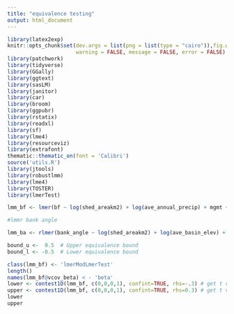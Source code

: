 ```yaml
---
title: "equivalence testing"
output: html_document
---
```



```r
library(latex2exp)
knitr::opts_chunk$set(dev.args = list(png = list(type = "cairo")),fig.width = 10, fig.height = 5,
                      warning = FALSE, message = FALSE, error = FALSE)
library(patchwork)
library(tidyverse)
library(GGally)
library(ggtext)
library(sasLM)
library(janitor)
library(car)
library(broom)
library(ggpubr)
library(rstatix)
library(readxl)
library(sf)
library(lme4)
library(resourceviz)
library(extrafont)
thematic::thematic_on(font = 'Calibri')
source('utils.R')
library(jtools)
library(robustlmm)
library(lme4)
library(TOSTER)
library(lmerTest)
```



```r

lmm_bf <- lmer(bf ~ log(shed_areakm2) + log(ave_annual_precip) + mgmt + (1 | MAP_UNIT_N/site_name), gr_95_ts, REML = F)

#lmmr bank angle

lmm_ba <- rlmer(bank_angle ~ log(shed_areakm2) + log(ave_basin_elev) + mgmt + (1 | MAP_UNIT_N/site_name), gr_95_ts, REML = F)
```


```r
bound_u <-  0.5  # Upper equivalence bound
bound_l <- -0.5  # Lower equivalence bound
```


```r
class(lmm_bf) <- 'lmerModLmerTest'
length()
names(lmm_bf@vcov_beta) < - 'beta'
lower <- contest1D(lmm_bf, c(0,0,0,1), confint=TRUE, rhs=-.3) # get t value for test against lower bound
upper <- contest1D(lmm_bf, c(0,0,0,1), confint=TRUE, rhs=0.3) # get t value for test against upper bound
lower
upper
```

















